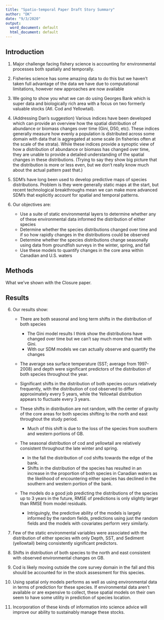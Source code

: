 ```yaml
---
title: "Spatio-temporal Paper Draft Story Summary"
author: "DK"
date: "9/3/2020"
output:
  word_document: default
  html_document: default
---
```


## Introduction

1.  Major challenge facing fishery science is accounting for environmental processes both spatially and temporally.

2.  Fisheries science has some amazing data to do this but we haven't taken full advantage of the data we have due to computational limitations, however new approaches are now available

3.  We going to show you what we can do using Georges Bank which is super data and biologically rich area with a focus on two formerly valuable stocks (Atl. Cod and Yellowtail).

4.  (Addressing Dan's suggestion) Various indices have been developed which can provide an overview how the spatial distribution of abundance or biomass changes over time (Gini, D50, etc). These indices generally measure how evenly a population is distributed across some domain with data that is aggregated at some scale (in fisheries often at the scale of the strata). While these indices provide a synoptic view of how a distribution of abundance or biomass has changed over time, they are unable to provide a detailed understanding of the spatial changes in these distributions. (Trying to say they show big picture that the distribution is more or less even, but we don't really know much about the actual pattern past that.)

5.  SDM's have long been used to develop predictive maps of species distributions. Problem is they were generally static maps at the start, but recent technological breakthroughs mean we can make more advanced SDM's that explicitly account for spatial and temporal patterns.

6.  Our objectives are:

    -   Use a suite of static environmental layers to determine whether any of these environmental data informed the distribution of either species
    -   Determine whether the species distributions changed over time and if so how rapidly changes in the distributions could be observed
    -   Determine whether the species distributions change seasonally using data from groundfish surveys in the winter, spring, and fall
    -   Use these models to quantify changes in the core area within Canadian and U.S. waters

## Methods

What we've shown with the Closure paper.

## Results

6.  Our results show:

    -   There are both seasonal and long term shifts in the distribution of both species
        -   The Gini model results I think show the distributions have changed over time but we can't say much more than that with Gini.
        -   With our SDM models we can actually observe and quantify the changes

    -   The average sea surface temperature (SST; average from 1997-2008) and depth were significant predictors of the distribution of both species throughout the year.

    -   Significant shifts in the distribution of both species occurs relatively frequently, with the distribution of cod observed to differ approximately every 5 years, while the Yellowtail distribution appears to fluctuate every 3 years.

    -   These shifts in distribution are not random, with the center of gravity of the core areas for both species shifting to the north and east throughout the study period.
        -   Much of this shift is due to the loss of the species from southern and western portions of GB.

    -   The seasonal distribution of cod and yellowtail are relatively consistent throughout the late winter and spring.
        -   In the fall the distribution of cod shifts towards the edge of the bank.
        -   Shifts in the distribution of the species has resulted in an increase in the proportion of both species in Canadian waters as the likelihood of encountering either species has declined in the southern and western portion of the bank.

    -   The models do a good job predicting the distributions of the species up to 3 years in the future, RMSE of predictions is only slightly larger than RMSE from model residuals.
        -   Intriguingly, the predictive ability of the models is largely informed by the random fields, predictions using just the random fields and the models with covariates perform very similarly.


7.  Few of the static environmental variables were associated with the distribution of either species with only Depth, SST, and Sediment (yellowtail) being consistently significant predictors.

8.  Shifts in distribution of both species to the north and east consistent with observed environmental changes on GB.

9.  Cod is likely moving outside the core survey domain in the fall and this should be accounted for in the stock assessment for this species.

10. Using spatial only models performs as well as using environmental data in terms of prediction for these species. If environmental data aren't available or are expensive to collect, these spatial models on their own seem to have some utility in prediction of species location.

11. Incorporation of these kinds of information into science advice will improve our ability to sustainably manage these stocks.
